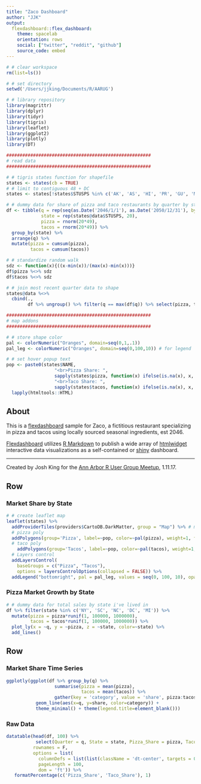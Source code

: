 ```yaml
---
title: "Zaco Dashboard"
author: "JJK"
output: 
  flexdashboard::flex_dashboard:
    theme: spacelab
    orientation: rows
    social: ["twitter", "reddit", "github"]
    source_code: embed
---
```

  
```r

# # clear workspace
rm(list=ls())

# # set directory
setwd('/Users/jjking/Documents/R/AARUG')

# # library repository
library(magrittr)
library(dplyr)
library(tidyr)
library(tigris)
library(leaflet)
library(ggplot2)
library(plotly)
library(DT)

######################################################
# read data
######################################################

# # tigris states function for shapefile
states <- states(cb = TRUE)
# # limit to contiguous 48 + DC
states <- states[!states$STUSPS %in% c('AK', 'AS', 'HI', 'PR', 'GU', 'MP', 'VI'), ] 

# # dummy data for share of pizza and taco restaurants by quarter by state; random walk
df <- tibble(q = rep(seq(as.Date('2046/1/1'), as.Date('2050/12/31'), by='3 months'), 49),
             state = rep(states@data$STUSPS, 20),
             pizza = rnorm(20*49),
             tacos = rnorm(20*49)) %>%
  group_by(state) %>%
  arrange(q) %>%
  mutate(pizza = cumsum(pizza),
         tacos = cumsum(tacos))

# # standardize random walk
sdz <- function(x){((x-min(x))/(max(x)-min(x)))}
df$pizza %<>% sdz
df$tacos %<>% sdz

# # join most recent quarter data to shape
states@data %<>% 
  cbind(., 
        df %>% ungroup() %>% filter(q == max(df$q)) %>% select(pizza, tacos)) 

######################################################
# map addons
######################################################

# # store shape color
pal <- colorNumeric("Oranges", domain=seq(0,1,.1))
pal_leg <- colorNumeric("Oranges", domain=seq(0,100,10)) # for legend

# # set hover popup text
pop <- paste0(states$NAME,
                  "<br>Pizza Share: ",
                  sapply(states$pizza, function(x) ifelse(is.na(x), x, paste(round(x*100,1), "%", sep=""))),
                  "<br>Taco Share: ",
                  sapply(states$tacos, function(x) ifelse(is.na(x), x, paste(round(x*100,1), "%", sep="")))) %>%
  lapply(htmltools::HTML)

```

About {.sidebar data-width=200} 
-----------------------------------------------------------------------

This is a [flexdashboard](http://rmarkdown.rstudio.com/flexdashboard/) sample for Zaco, a fictitious restaurant specializing in pizza and tacos using locally sourced seasonal ingredients, est 2046.

[Flexdashboard](http://rmarkdown.rstudio.com/flexdashboard/) utilizes [R Markdown](http://rmarkdown.rstudio.com/) to publish a wide array of [htmlwidget](http://www.htmlwidgets.org/) interactive data visualizations as a self-contained or [shiny](http://shiny.rstudio.com/) dashboard. 

***

Created by Josh King for the [Ann Arbor R User Group Meetup](https://www.meetup.com/Ann-Arbor-R-User-Group/), 1.11.17.

Row {data-height=600}
-------------------------------------
  
### Market Share by State 
  
```r

# # create leaflet map
leaflet(states) %>% 
  addProviderTiles(providers$CartoDB.DarkMatter, group = "Map") %>% # map tile overlay
  # pizza poly
  addPolygons(group='Pizza', label=~pop, color=~pal(pizza), weight=1, fillOpacity=.5, opacity=1) %>%
  # taco poly
    addPolygons(group='Tacos', label=~pop, color=~pal(tacos), weight=1, fillOpacity=.5, opacity=1) %>%
  # Layers control
  addLayersControl(
    baseGroups = c("Pizza", "Tacos"),
    options = layersControlOptions(collapsed = FALSE)) %>%
  addLegend("bottomright", pal = pal_leg, values = seq(0, 100, 10), opacity = .8, title='% Share')
```

### Pizza Market Growth by State
```r
# # dummy data for total sales by state i've lived in
df %>% filter(state %in% c('NY', 'SC', 'NC', 'DC', 'MI')) %>%
  mutate(pizza = pizza*runif(1, 100000, 1000000),
         tacos = tacos*runif(1, 100000, 1000000)) %>% 
  plot_ly(x = ~q, y = ~pizza, z = ~state, color=~state) %>%
  add_lines()
```

Row {.tabset .tabset-fade}
-------------------------------------

### Market Share Time Series

```r
ggplotly(ggplot(df %>% group_by(q) %>%
                  summarise(pizza = mean(pizza),
                            tacos = mean(tacos)) %>%
                  gather(key = 'category', value = 'share', pizza:tacos)) +
           geom_line(aes(x=q, y=share, color=category)) + 
           theme_minimal() + theme(legend.title=element_blank()))
```

### Raw Data

```r
datatable(head(df, 100) %>% 
           select(Quarter = q, State = state, Pizza_Share = pizza, Taco_Share = tacos),
          rownames = F,
          options = list(
            columnDefs = list(list(className = 'dt-center', targets = 0:3)),
            pageLength = 100,
            dom = 'ft')) %>%
   formatPercentage(c('Pizza_Share', 'Taco_Share'), 1)
```